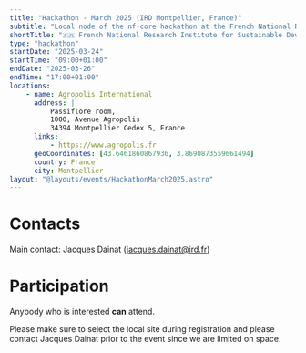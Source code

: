 ```yaml
---
title: "Hackathon - March 2025 (IRD Montpellier, France)"
subtitle: "Local node of the nf-core hackathon at the French National Research Institute for Sustainable Development of Montpellier, France"
shortTitle: "🇫🇷 French National Research Institute for Sustainable Development (IRD) - Montpellier"
type: "hackathon"
startDate: "2025-03-24"
startTime: "09:00+01:00"
endDate: "2025-03-26"
endTime: "17:00+01:00"
locations:
    - name: Agropolis International
      address: |
          Passiflore room,
          1000, Avenue Agropolis
          34394 Montpellier Cedex 5, France
      links:
          - https://www.agropolis.fr
      geoCoordinates: [43.6461860867936, 3.8690873559661494]
      country: France
      city: Montpellier
layout: "@layouts/events/HackathonMarch2025.astro"
---
```


# Contacts

Main contact: Jacques Dainat ([jacques.dainat@ird.fr](mailto:jacques.dainat@ird.fr))

# Participation

Anybody who is interested **can** attend.

Please make sure to select the local site during registration and please contact
Jacques Dainat prior to the event since we are limited on space.
